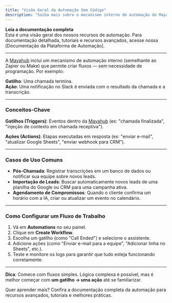 ```yaml
---
title: "Visão Geral da Automação Sem Código"
description: "Saiba mais sobre o mecanismo interno de automação do MayaHub para criar fluxos de trabalho sem programar"
---
```


**Leia a documentação completa**\
Esta é uma visão geral dos nossos recursos de automação. Para documentação detalhada, tutoriais e recursos avançados, acesse nossa [Documentação da Plataforma de Automação].

---

A [Mayahub](http://mayahub.online) inclui um mecanismo de automação interno (semelhante ao Zapier ou Make) que permite criar fluxos — sem necessidade de programação. Por exemplo:

**Gatilho**: Uma chamada termina.\
**Ação**: Uma notificação no Slack é enviada com o resultado da chamada e a transcrição.

---

### Conceitos-Chave

**Gatilhos (Triggers)**: Eventos dentro da [Mayahub](http://mayahub.online) (ex: "chamada finalizada", "injeção de contexto em chamada receptiva").

**Ações (Actions)**: Etapas executadas em resposta (ex: "enviar e-mail", "atualizar Google Sheets", "enviar webhook para CRM").

---

### Casos de Uso Comuns

- **Pós-Chamada**: Registrar transcrições em um banco de dados ou notificar sua equipe sobre novos leads.
- **Importação de Leads**: Buscar automaticamente novos leads de uma planilha do Google ou CRM para uma campanha ativa.
- **Agendamento de Compromissos**: Quando o cliente confirma um horário com a IA, criar ou atualizar um evento no calendário.

---

### Como Configurar um Fluxo de Trabalho

1. Vá em **Automations** no seu painel.
2. Clique em **Create Workflow**.
3. Escolha um gatilho (como "Call Ended") e selecione o assistente.
4. Adicione ações (como "Enviar e-mail para a equipe", "Adicionar linha no Sheets", etc.).
5. Teste e monitore os logs para garantir que tudo esteja funcionando corretamente.

---

**Dica**: Comece com fluxos simples. Lógica complexa é possível, mas é melhor começar com **um gatilho → uma ação** até se familiarizar.

Quer aprender mais? Confira a documentação completa da automação para recursos avançados, tutoriais e melhores práticas.